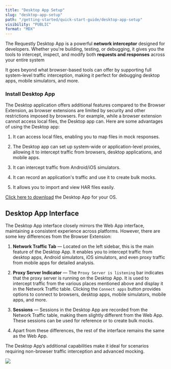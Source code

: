 ```yaml
---
title: "Desktop App Setup"
slug: "desktop-app-setup"
path: "/getting-started/quick-start-guide/desktop-app-setup"
visibility: "PUBLIC"
format: "MDX"
---
```


The Requestly Desktop App is a powerful **network interceptor** designed for developers. Whether you're building, testing, or debugging, it gives you the tools to intercept, inspect, and modify both **requests and responses** across your entire system

It goes beyond what browser-based tools can offer by supporting full system-level traffic interception, making it perfect for debugging desktop apps, mobile simulators, and more.

### **Install Desktop App**

The Desktop application offers additional features compared to the Browser Extension, as browser extensions are limited by security and other restrictions imposed by browsers. For example, while a browser extension cannot access local files, the Desktop app can. Here are some advantages of using the Desktop app:

1. It can access local files, enabling you to map files in mock responses.

2. The Desktop app can set up system-wide or application-level proxies, allowing it to intercept traffic from browsers, desktop applications, and mobile apps.

3. It can intercept traffic from Android/iOS simulators.

4. It can record an application's traffic and use it to create bulk mocks.

5. It allows you to import and view HAR files easily.

<Info>
  <a target="_blank" href="https://requestly.com/downloads/">Click here to download</a> the Desktop App for your OS.
</Info>

## **Desktop App Interface**

The Desktop App interface closely mirrors the Web App interface, maintaining a consistent experience across platforms. However, there are some key differences from the Browser Extension:

1. **Network Traffic Tab** — Located on the left sidebar, this is the main feature of the Desktop App. It enables you to intercept traffic from desktop apps, Android simulators, iOS simulators, and even proxy traffic from mobile apps for detailed analysis.

2. **Proxy Server Indicator** — The `Proxy Server is listening` bar indicates that the proxy server is running on the Desktop App. It is used to intercept traffic from the various places mentioned above and display it in the Network Traffic table. Clicking the `Connect apps` button provides options to connect to browsers, desktop apps, mobile simulators, mobile apps, and more.

3. **Sessions** — Sessions in the Desktop App are recorded from the Network Traffic table, making them slightly different from the Web App. These sessions can be used for reference or to create bulk mocks.

4. Apart from these differences, the rest of the interface remains the same as the Web App.

The Desktop App’s additional capabilities make it ideal for scenarios requiring non-browser traffic interception and advanced mocking.

<img src="/images/desktop-app-setup/97429918-0982-47e5-849e-173935928c07.png" align="center" fullwidth="false" />
